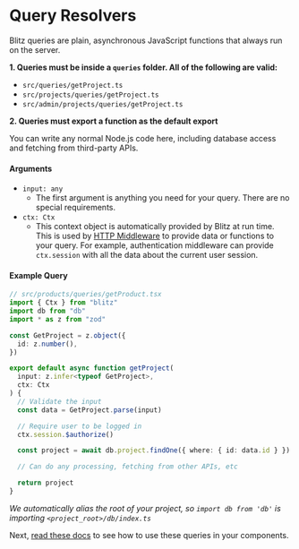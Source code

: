 # Query Resolvers

Blitz queries are plain, asynchronous JavaScript functions that always run
on the server.

**1. Queries must be inside a `queries` folder. All of the following are
valid:**

- `src/queries/getProject.ts`
- `src/projects/queries/getProject.ts`
- `src/admin/projects/queries/getProject.ts`

**2. Queries must export a function as the default export**

You can write any normal Node.js code here, including database access and
fetching from third-party APIs.

#### Arguments

- `input: any`
  - The first argument is anything you need for your query. There are no
    special requirements.
- `ctx: Ctx`
  - This context object is automatically provided by Blitz at run time.
    This is used by [HTTP Middleware](./middleware) to provide data or
    functions to your query. For example, authentication middleware can
    provide `ctx.session` with all the data about the current user
    session.

#### Example Query

```ts copy
// src/products/queries/getProduct.tsx
import { Ctx } from "blitz"
import db from "db"
import * as z from "zod"

const GetProject = z.object({
  id: z.number(),
})

export default async function getProject(
  input: z.infer<typeof GetProject>,
  ctx: Ctx
) {
  // Validate the input
  const data = GetProject.parse(input)

  // Require user to be logged in
  ctx.session.$authorize()

  const project = await db.project.findOne({ where: { id: data.id } })

  // Can do any processing, fetching from other APIs, etc

  return project
}
```

_We automatically alias the root of your project, so `import db from 'db'`
is importing `<project_root>/db/index.ts`_

Next, [read these docs](./query-usage) to see how to use these queries in
your components.
